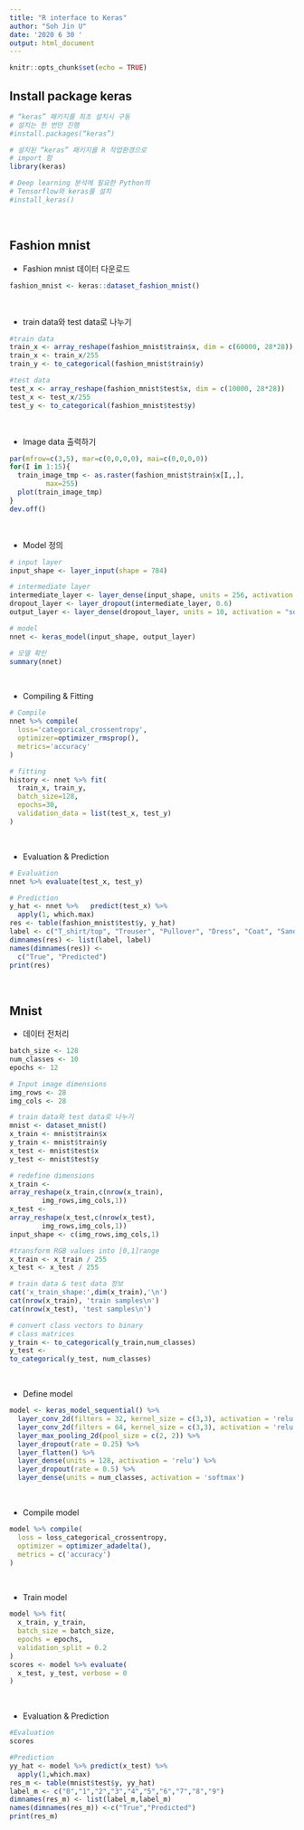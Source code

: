 ```yaml
---
title: "R interface to Keras"
author: "Soh Jin U"
date: '2020 6 30 '
output: html_document
---
```


```r
knitr::opts_chunk$set(echo = TRUE)
```

## Install package keras

```r
# “keras” 패키지를 최초 설치시 구동
# 설치는 한 번만 진행
#install.packages(“keras”)

# 설치된 “keras” 패키지를 R 작업환경으로
# import 함
library(keras)

# Deep learning 분석에 필요한 Python의
# Tensorflow와 keras를 설치
#install_keras()

```

<br/>

## Fashion mnist

* Fashion mnist 데이터 다운로드

```r
fashion_mnist <- keras::dataset_fashion_mnist()

```

<br/>

* train data와 test data로 나누기

```r
#train data
train_x <- array_reshape(fashion_mnist$train$x, dim = c(60000, 28*28))
train_x <- train_x/255
train_y <- to_categorical(fashion_mnist$train$y)

#test data
test_x <- array_reshape(fashion_mnist$test$x, dim = c(10000, 28*28))
test_x <- test_x/255
test_y <- to_categorical(fashion_mnist$test$y)
```

<br/>

* Image data 출력하기

```r
par(mfrow=c(3,5), mar=c(0,0,0,0), mai=c(0,0,0,0))
for(I in 1:15){
  train_image_tmp <- as.raster(fashion_mnist$train$x[I,,],
		 max=255)
  plot(train_image_tmp)
}
dev.off()

```

<br/>

* Model 정의

```r
# input layer
input_shape <- layer_input(shape = 784)

# intermediate layer
intermediate_layer <- layer_dense(input_shape, units = 256, activation = "relu")
dropout_layer <- layer_dropout(intermediate_layer, 0.6)
output_layer <- layer_dense(dropout_layer, units = 10, activation = "softmax")

# model
nnet <- keras_model(input_shape, output_layer)

# 모델 확인
summary(nnet)
```

<br/>

* Compiling & Fitting

```r
# Compile
nnet %>% compile(
  loss='categorical_crossentropy',
  optimizer=optimizer_rmsprop(),
  metrics='accuracy'
)

# fitting
history <- nnet %>% fit(
  train_x, train_y,
  batch_size=128,
  epochs=30,
  validation_data = list(test_x, test_y)
)
```

<br/>

* Evaluation & Prediction

```r
# Evaluation
nnet %>% evaluate(test_x, test_y)

# Prediction
y_hat <- nnet %>% 	predict(test_x) %>% 
  apply(1, which.max)
res <- table(fashion_mnist$test$y, y_hat)
label <- c("T_shirt/top", "Trouser", "Pullover", "Dress", "Coat", "Sandal", "Shirt", "Sneaker", "Bag", "Ankle boot")
dimnames(res) <- list(label, label)
names(dimnames(res)) <- 
  c("True", "Predicted")
print(res)
```

<br/>

## Mnist 

* 데이터 전처리

```r
batch_size <- 128
num_classes <- 10
epochs <- 12

# Input image dimensions
img_rows <- 28
img_cols <- 28

# train data와 test data로 나누기
mnist <- dataset_mnist()
x_train <- mnist$train$x
y_train <- mnist$train$y
x_test <- mnist$test$x
y_test <- mnist$test$y

# redefine dimensions
x_train <- 
array_reshape(x_train,c(nrow(x_train),
		img_rows,img_cols,1))
x_test <-
array_reshape(x_test,c(nrow(x_test),
		img_rows,img_cols,1))
input_shape <- c(img_rows,img_cols,1)

#transform RGB values into [0,1]range
x_train <- x_train / 255
x_test <- x_test / 255

# train data & test data 정보
cat('x_train_shape:',dim(x_train),'\n')
cat(nrow(x_train), 'train samples\n')
cat(nrow(x_test), 'test samples\n')

# convert class vectors to binary 
# class matrices 
y_train <- to_categorical(y_train,num_classes)
y_test <- 
to_categorical(y_test, num_classes)

```


<br/>

* Define model
```r
model <- keras_model_sequential() %>%
  layer_conv_2d(filters = 32, kernel_size = c(3,3), activation = 'relu',input_shape = input_shape) %>% 
  layer_conv_2d(filters = 64, kernel_size = c(3,3), activation = 'relu') %>% 
  layer_max_pooling_2d(pool_size = c(2, 2)) %>% 
  layer_dropout(rate = 0.25) %>% 
  layer_flatten() %>% 
  layer_dense(units = 128, activation = 'relu') %>% 
  layer_dropout(rate = 0.5) %>% 
  layer_dense(units = num_classes, activation = 'softmax')
```

<br/>

* Compile model
```r
model %>% compile(
  loss = loss_categorical_crossentropy,
  optimizer = optimizer_adadelta(),
  metrics = c('accuracy')
)
```

<br/>

* Train model
```r
model %>% fit(
  x_train, y_train,
  batch_size = batch_size,
  epochs = epochs,
  validation_split = 0.2
)
scores <- model %>% evaluate(
  x_test, y_test, verbose = 0
)
```

<br/>

* Evaluation & Prediction
```r
#Evaluation
scores

#Prediction
yy_hat <- model %>% predict(x_test) %>%
  apply(1,which.max)
res_m <- table(mnist$test$y, yy_hat)
label_m <- c("0","1","2","3","4","5","6","7","8","9")
dimnames(res_m) <- list(label_m,label_m)
names(dimnames(res_m)) <-c("True","Predicted")
print(res_m)
```